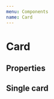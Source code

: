 ```yaml
---
menu: Components
name: Card
---
```



# Card

## Properties

<PropsTable of={Card} />

## Single card

<Playground>
  <Card
    title="Hello World"
    text="Ad duis incididunt Lorem incididunt pariatur quis sint eu ex mollit magna occaecat quis."
  />
</Playground>
